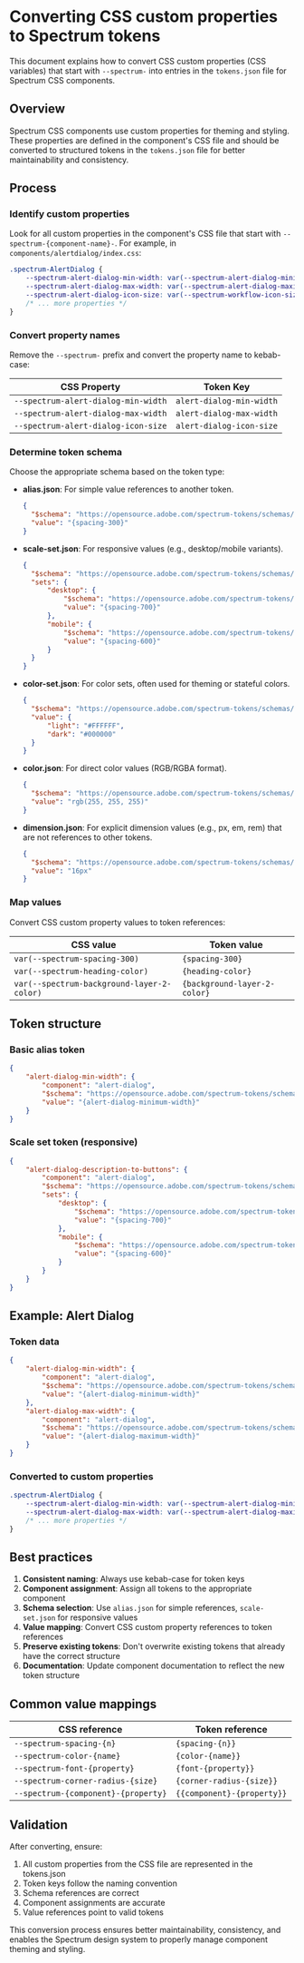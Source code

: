 # Converting CSS custom properties to Spectrum tokens

This document explains how to convert CSS custom properties (CSS variables) that start with `--spectrum-` into entries in the `tokens.json` file for Spectrum CSS components.

## Overview

Spectrum CSS components use custom properties for theming and styling. These properties are defined in the component's CSS file and should be converted to structured tokens in the `tokens.json` file for better maintainability and consistency.

## Process

### Identify custom properties

Look for all custom properties in the component's CSS file that start with `--spectrum-{component-name}-`. For example, in `components/alertdialog/index.css`:

```css
.spectrum-AlertDialog {
	--spectrum-alert-dialog-min-width: var(--spectrum-alert-dialog-minimum-width);
	--spectrum-alert-dialog-max-width: var(--spectrum-alert-dialog-maximum-width);
	--spectrum-alert-dialog-icon-size: var(--spectrum-workflow-icon-size-100);
	/* ... more properties */
}
```

### Convert property names

Remove the `--spectrum-` prefix and convert the property name to kebab-case:

| CSS Property                        | Token Key                |
| ----------------------------------- | ------------------------ |
| `--spectrum-alert-dialog-min-width` | `alert-dialog-min-width` |
| `--spectrum-alert-dialog-max-width` | `alert-dialog-max-width` |
| `--spectrum-alert-dialog-icon-size` | `alert-dialog-icon-size` |

### Determine token schema

Choose the appropriate schema based on the token type:

- **alias.json**: For simple value references to another token.
  ```json
  {
  	"$schema": "https://opensource.adobe.com/spectrum-tokens/schemas/token-types/alias.json",
  	"value": "{spacing-300}"
  }
  ```
- **scale-set.json**: For responsive values (e.g., desktop/mobile variants).
  ```json
  {
  	"$schema": "https://opensource.adobe.com/spectrum-tokens/schemas/token-types/scale-set.json",
  	"sets": {
  		"desktop": {
  			"$schema": "https://opensource.adobe.com/spectrum-tokens/schemas/token-types/alias.json",
  			"value": "{spacing-700}"
  		},
  		"mobile": {
  			"$schema": "https://opensource.adobe.com/spectrum-tokens/schemas/token-types/alias.json",
  			"value": "{spacing-600}"
  		}
  	}
  }
  ```
- **color-set.json**: For color sets, often used for theming or stateful colors.
  ```json
  {
  	"$schema": "https://opensource.adobe.com/spectrum-tokens/schemas/token-types/color-set.json",
  	"value": {
  		"light": "#FFFFFF",
  		"dark": "#000000"
  	}
  }
  ```
- **color.json**: For direct color values (RGB/RGBA format).
  ```json
  {
  	"$schema": "https://opensource.adobe.com/spectrum-tokens/schemas/token-types/color.json",
  	"value": "rgb(255, 255, 255)"
  }
  ```
- **dimension.json**: For explicit dimension values (e.g., px, em, rem) that are not references to other tokens.
  ```json
  {
  	"$schema": "https://opensource.adobe.com/spectrum-tokens/schemas/token-types/dimension.json",
  	"value": "16px"
  }
  ```

### Map values

Convert CSS custom property values to token references:

| CSS value                                  | Token value                  |
| ------------------------------------------ | ---------------------------- |
| `var(--spectrum-spacing-300)`              | `{spacing-300}`              |
| `var(--spectrum-heading-color)`            | `{heading-color}`            |
| `var(--spectrum-background-layer-2-color)` | `{background-layer-2-color}` |

## Token structure

### Basic alias token

```json
{
	"alert-dialog-min-width": {
		"component": "alert-dialog",
		"$schema": "https://opensource.adobe.com/spectrum-tokens/schemas/token-types/alias.json",
		"value": "{alert-dialog-minimum-width}"
	}
}
```

### Scale set token (responsive)

```json
{
	"alert-dialog-description-to-buttons": {
		"component": "alert-dialog",
		"$schema": "https://opensource.adobe.com/spectrum-tokens/schemas/token-types/scale-set.json",
		"sets": {
			"desktop": {
				"$schema": "https://opensource.adobe.com/spectrum-tokens/schemas/token-types/alias.json",
				"value": "{spacing-700}"
			},
			"mobile": {
				"$schema": "https://opensource.adobe.com/spectrum-tokens/schemas/token-types/alias.json",
				"value": "{spacing-600}"
			}
		}
	}
}
```

## Example: Alert Dialog

### Token data

```json
{
	"alert-dialog-min-width": {
		"component": "alert-dialog",
		"$schema": "https://opensource.adobe.com/spectrum-tokens/schemas/token-types/alias.json",
		"value": "{alert-dialog-minimum-width}"
	},
	"alert-dialog-max-width": {
		"component": "alert-dialog",
		"$schema": "https://opensource.adobe.com/spectrum-tokens/schemas/token-types/alias.json",
		"value": "{alert-dialog-maximum-width}"
	}
}
```

### Converted to custom properties

```css
.spectrum-AlertDialog {
	--spectrum-alert-dialog-min-width: var(--spectrum-alert-dialog-minimum-width);
	--spectrum-alert-dialog-max-width: var(--spectrum-alert-dialog-maximum-width);
	/* ... more properties */
}
```

## Best practices

1. **Consistent naming**: Always use kebab-case for token keys
2. **Component assignment**: Assign all tokens to the appropriate component
3. **Schema selection**: Use `alias.json` for simple references, `scale-set.json` for responsive values
4. **Value mapping**: Convert CSS custom property references to token references
5. **Preserve existing tokens**: Don't overwrite existing tokens that already have the correct structure
6. **Documentation**: Update component documentation to reflect the new token structure

## Common value mappings

| CSS reference                       | Token reference            |
| ----------------------------------- | -------------------------- |
| `--spectrum-spacing-{n}`            | `{spacing-{n}}`            |
| `--spectrum-color-{name}`           | `{color-{name}}`           |
| `--spectrum-font-{property}`        | `{font-{property}}`        |
| `--spectrum-corner-radius-{size}`   | `{corner-radius-{size}}`   |
| `--spectrum-{component}-{property}` | `{{component}-{property}}` |

## Validation

After converting, ensure:

1. All custom properties from the CSS file are represented in the tokens.json
2. Token keys follow the naming convention
3. Schema references are correct
4. Component assignments are accurate
5. Value references point to valid tokens

This conversion process ensures better maintainability, consistency, and enables the Spectrum design system to properly manage component theming and styling.
